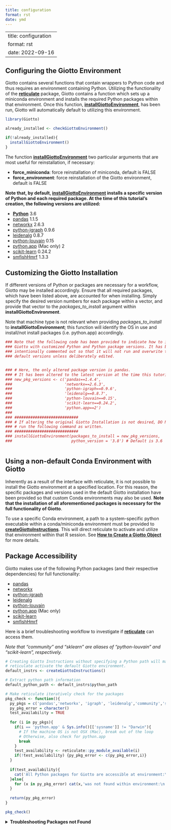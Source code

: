 ```yaml
--- 
title: configuration 
format: rst 
date: ymd 
--- 
```

--- 
title: configuration 
format: rst 
date: 2022-09-16 
--- 
## Configuring the Giotto Environment

Giotto contains several functions that contain wrappers to Python code and thus requires an environment containing Python. Utilizing the functionality of the [**reticulate**](https://rstudio.github.io/reticulate/) package, Giotto contains a function which sets up a miniconda environment and installs the required Python packages within that environment. Once this function, [**installGiottoEnvironment**](../reference/installGiottoEnvironment.html), has been run, Giotto will automatically default to utilizing this environment.

```r
library(Giotto)

already_installed <- checkGiottoEnvironment()

if(!already_installed){
  installGiottoEnvironment()
}
```

The function [**installGiottoEnvironment**](../reference/installGiottoEnvironment.html) two particular arguments that are most useful for reinstallation, if necessary:

 - **force_miniconda**: force reinstallation of miniconda, default is FALSE
 - **force_environment**: force reinstallation of the Giotto environment, default is FALSE

**Note that, by default, [installGiottoEnvironment](../reference/installGiottoEnvironment.html) installs a specific version of Python and each required package. At the time of this tutorial's creation, the following versions are utilized:**

 - [**Python**](https://www.python.org/) 3.6
 - [pandas](https://pandas.pydata.org/) 1.1.5
 - [networkx](https://networkx.org/) 2.6.3
 - [python-igraph](https://igraph.org/python/) 0.9.6
 - [leidenalg](https://leidenalg.readthedocs.io/en/latest/) 0.8.7
 - [python-louvain](https://python-louvain.readthedocs.io/en/latest/) 0.15
 - [python.app](https://github.com/conda-forge/python.app-feedstock) (Mac only) 2
 - [scikit-learn](https://scikit-learn.org/stable/) 0.24.2
 - [smfishHmrf](https://pypi.org/project/smfishHmrf/) 1.3.3

## Customizing the Giotto Installation

If different versions of Python or packages are necessary for a workflow, Giotto may be installed accordingly. Ensure that all required packages, which have been listed above, are accounted for when installing. Simply specify the desired version numbers for each package within a vector, and provide that vector to the *packages_to_install* argument within **installGiottoEnvironment**.

Note that machine type is not relevant when providing *packages_to_install* to **installGiottoEnvironment**; this function will identify the OS in use and install/not install packages (i.e. python.app) accordingly.


```r
### Note that the following code has been provided to indicate how to install
### Giotto with customized Python and Python package versions. It has been 
### intentionally commented out so that it will not run and overwrite the 
### default versions unless deliberately edited.


### # Here, the only altered package version is pandas.
### # It has been altered to the latest version at the time this tutorial was created.
### new_pkg_versions <- c('pandas==1.4.4',
###                       'networkx==2.6.3',
###                       'python-igraph==0.9.6',
###                       'leidenalg==0.8.7',
###                       'python-louvain==0.15',
###                       'scikit-learn==0.24.2',
###                       'python.app==2')
### 
### ############################
### # If altering the original Giotto Installation is not desired, DO NOT
### # run the following command as written.
### ############################
### installGiottoEnvironment(packages_to_install = new_pkg_versions,
###                          python_version = '3.8') # Default is 3.6



```

## Using a non-default Conda Environment with Giotto

Inherently as a result of the interface with reticulate, it is not possible to install the Giotto environment at a specified location. For this reason, the specific packages and versions used in the default Giotto installation have been provided so that custom Conda environments may also be used. **Note that the installation of all aforementioned packages is necessary for the full functionality of Giotto**. 

To use a specific Conda environment, a path to a system-specific python executable within a conda/miniconda environment must be provided to [**createGiottoInstructions**](../reference/createGiottoInstructions.html). This will direct reticulate to activate and utilize that environment within that R session. See [**How to Create a Giotto Object**](./getting_started_gobject.html) for more details.

## Package Accessibility

Giotto makes use of the following Python packages (and their respective dependencies) for full functionality:

 - [pandas](https://pandas.pydata.org/)
 - [networkx](https://networkx.org/)
 - [python-igraph](https://igraph.org/python/)
 - [leidenalg](https://leidenalg.readthedocs.io/en/latest/)
 - [python-louvain](https://python-louvain.readthedocs.io/en/latest/)
 - [python.app](https://github.com/conda-forge/python.app-feedstock) (Mac only)
 - [scikit-learn](https://scikit-learn.org/stable/)
 - [smfishHmrf](https://pypi.org/project/smfishHmrf/)

Here is a brief troubleshooting workflow to investigate if [**reticulate**](https://rstudio.github.io/reticulate/) can access them.

*Note that "community" and "sklearn" are aliases of "python-louvain" and "scikit-learn", respectively.*

```r
# Creating Giotto Instructions without specifying a Python path will make 
# reticulate activate the default Giotto environment. 
default_instrs <- createGiottoInstructions()

# Extract python path information
default_python_path <- default_instrs$python_path

# Make reticulate iteratively check for the packages
pkg_check <- function(){
  py_pkgs = c('pandas','networkx', 'igraph', 'leidenalg','community','sklearn','python.app')
  py_pkg_error = character()
  test_availability = TRUE
  
  for (i in py_pkgs){
    if(i == 'python.app' & Sys.info()[['sysname']] != "Darwin"){
      # If the machine OS is not OSX (Mac), break out of the loop
      # Otherwise, also check for python.app
      break
    }
    test_availability <- reticulate::py_module_available(i)
    if(!test_availability) {py_pkg_error <- c(py_pkg_error,i)}
  }
  
  if(test_availability){
    cat('All Python packages for Giotto are accessible at environment:\n', default_python_path)
  }else{
    for (x in py_pkg_error) cat(x,'was not found within environment:\n',default_python_path,'\n\n')
  }
  
  return(py_pkg_error)
}

pkg_check()

```

<details>
<summary>**Troubleshooting Packages not Found**</summary>
<br>
In the event that packages are inaccessible in the default installation of the Giotto miniconda environment, one troubleshooting method is provided here.

```r
# Restart the R session, while maintaining workspace variables.
# If using RStudio, the following command will do exactly that:
.rs.restartR()

# Direct reticulate to use Python within the Giotto Environment
reticulate::use_python(default_python_path)

# Check if packages exist again. Ensure function from above code block is defined.
missing_packages <- pkg_check()

retry_install <- length(missing_packages) > 0

if(retry_install){
  
  # Attempt to reinstall all packages.
  pkgs_w_versions <- c('pandas==1.1.5',
                     'networkx==2.6.3',
                     'python-igraph==0.9.6',
                     'leidenalg==0.8.7',
                     'python-louvain==0.15',
                     'scikit-learn==0.24.2',
                     'python.app==2')
  
  py_pkgs = c('pandas','networkx', 
              'igraph', 'leidenalg',
              'community','sklearn','python.app')
  
  if(Sys.info()[['sysname']] != "Darwin"){
    pkgs_w_versions = pkgs_w_versions[!grepl(pattern = 'python.app', x = pkgs_w_versions)]
    py_pkgs = py_pkgs[!grepl(pattern = 'python.app', x = py_pkgs)]
  }
  
  env_location <- reticulate::py_discover_config()$pythonhome
  partial_path_to_conda <- paste0(reticulate::miniconda_path(),'/envs/giotto_env')
  
  if(.Platform[['OS.type']] == 'unix') {
    
    conda_full_path = paste0(partial_conda_path,'/','bin/conda')
    
    # Remove all previous installations
    reticulate::conda_remove(envname = env_location,
                             packages = py_pkgs,
                             conda = conda_full_path)
    
    # Reinstall
    reticulate::conda_install(packages = pkgs_w_versions,
                              envname = env_location,
                              method = 'conda',
                              conda = conda_full_path,
                              python_version = 3.6)
    
    # Reinstall smfishhmrf with pip
    reticulate::conda_install(packages = 'smfishhmrf==1.3.3',
                              envname = env_location,
                              method = 'conda',
                              conda = conda_full_path,
                              pip = TRUE,
                              python_version = 3.6)
  }
  else if(.Platform[['OS.type']] == 'windows'){
    conda_full_path = paste0(partial_conda_path,'/','condabin/conda.bat')
    
    # Remove all previous installations
    reticulate::conda_remove(envname = env_location,
                             packages = py_pkgs,
                             conda = conda_full_path)
    
    # Reinstall
    reticulate::conda_install(packages = pkgs_w_versions,
                              envname = env_location,
                              method = 'conda',
                              conda = conda_full_path,
                              python_version = 3.6,
                              channel = c('conda-forge', 'vtraag'))
    
    # Reinstall smfishhmrf with pip
    reticulate::conda_install(packages = 'smfishhmrf==1.3.3',
                              envname = env_location,
                              method = 'conda',
                              conda = conda_full_path,
                              pip = TRUE,
                              python_version = 3.6)
    
  }
}

```

If this does not fix the issue at hand, here are some potential action items:
 
 - Remove and attempt to reinstall the Giotto environment.
     - Run [removeGiottoEnvironment](../reference/removeGiottoEnvironment.html), then terminate R.
     - Open a completely new R session, and run [installGiottoEnvironment](../reference/installGiottoEnvironment.html)
 - Post to an issue to the Giotto GitHub page [here](https://github.com/RubD/Giotto).
     - Please include the version numbers of R, Giotto, and the OS in use at the time of the issue.
 - See [FAQ](./FAQ.html).

</details>
<br>